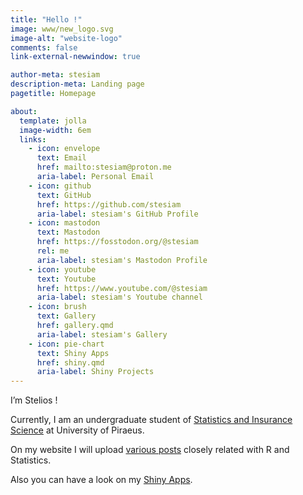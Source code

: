 ```yaml
---
title: "Hello !"
image: www/new_logo.svg
image-alt: "website-logo"
comments: false
link-external-newwindow: true

author-meta: stesiam
description-meta: Landing page
pagetitle: Homepage

about:
  template: jolla
  image-width: 6em
  links:
    - icon: envelope
      text: Email
      href: mailto:stesiam@proton.me
      aria-label: Personal Email
    - icon: github
      text: GitHub
      href: https://github.com/stesiam
      aria-label: stesiam's GitHub Profile
    - icon: mastodon
      text: Mastodon
      href: https://fosstodon.org/@stesiam
      rel: me
      aria-label: stesiam's Mastodon Profile
    - icon: youtube
      text: Youtube
      href: https://www.youtube.com/@stesiam
      aria-label: stesiam's Youtube channel
    - icon: brush
      text: Gallery
      href: gallery.qmd
      aria-label: stesiam's Gallery
    - icon: pie-chart
      text: Shiny Apps
      href: shiny.qmd
      aria-label: Shiny Projects
---
```

I'm Stelios !

Currently, I am an undergraduate student of [Statistics and Insurance Science](https://www.unipi.gr/unipi/en/sta-home-en.html) at University of Piraeus.

On my website I will upload [various posts](english.html) closely related with R and Statistics.

Also you can have a look on my [Shiny Apps](shiny.qmd).
